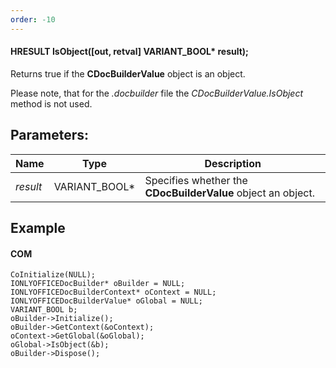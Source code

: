 ```yaml
---
order: -10
---
```

#### HRESULT IsObject(\[out, retval] VARIANT\_BOOL\* result);

Returns true if the **CDocBuilderValue** object is an object.

Please note, that for the *.docbuilder* file the *CDocBuilderValue.IsObject* method is not used.

## Parameters:

| Name     | Type            | Description                                                  |
| -------- | --------------- | ------------------------------------------------------------ |
| *result* | VARIANT\_BOOL\* | Specifies whether the **CDocBuilderValue** object an object. |

## Example

#### COM

```
CoInitialize(NULL);
IONLYOFFICEDocBuilder* oBuilder = NULL;
IONLYOFFICEDocBuilderContext* oContext = NULL;
IONLYOFFICEDocBuilderValue* oGlobal = NULL;
VARIANT_BOOL b;
oBuilder->Initialize();
oBuilder->GetContext(&oContext);
oContext->GetGlobal(&oGlobal);
oGlobal->IsObject(&b);
oBuilder->Dispose();
```
